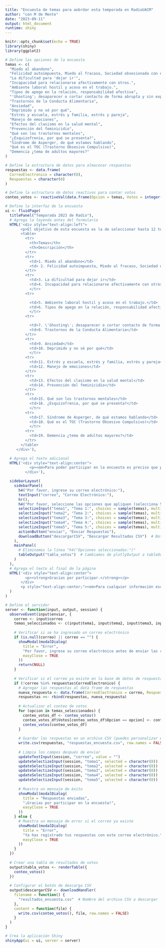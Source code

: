 ```yaml
---
title: "Encuesta de temas para aobrdar esta temporada en RadioUACM"
author: "con M de Mente"
date: "2023-09-11"
output: html_document
runtime: shiny
---
```


```r
knitr::opts_chunk$set(echo = TRUE)
library(shiny)
library(ggplot2)
```

```r
# Define las opciones de la encuesta
temas <- c(
  "Miedo al abandono",
  "Felicidad autoimpuesta, Miedo al fracaso, Sociedad obsesionada con el éxito",
  "La dificultad para 'dejar ir'",
  "Incapacidad para relacionarse afectivamente con otros.",
  "Ambiente laboral hostil y acoso en el trabajo.",
  "Tipos de apego en la relación, responsabilidad afectiva",
  "'Ghosting'; desaparecer o cortar contacto de forma abrupta y sin explicación",
  "Trastornos de la Conducta Alimentaria",
  "Ansiedad",
  "Deprimido y no sé por qué",
  "Estrés y escuela, estrés y familia, estrés y pareja",
  "Manejo de emociones",
  "Efectos del clasismo en la salud mental",
  "Prevención del feminicidio",
  "Qué son los trastornos mentales",
  "¿Esquizofrenia, por qué se presenta?",
  "Síndrome de Asperger, de qué estamos hablando",
  "Qué es el TOC (Trastorno Obsesivo Compulsivo)",
  "Demencia ¿tema de adultos mayores?"
)

# Define la estructura de datos para almacenar respuestas
respuestas <- data.frame(
  CorreoElectronico = character(0),
  Respuestas = character(0)
)

# Define la estructura de datos reactivos para contar votos
conteo_votos <- reactiveVal(data.frame(Opcion = temas, Votos = integer(length(temas))))

# Define la interfaz de la encuesta
ui <- fluidPage(
  titlePanel("Temporada 2023 de Radio"),
  # Agrega la leyenda antes del formulario
  HTML('<div style="text-align:left">
       <p>El objetivo de esta encuesta es la de seleccionar hasta 12 temas para desarrollar en esta temporada en RadioUACM con el programa M de Mente, la lista de temas es la siguiente:</p>
       <table>
         <tr>
           <th>Temas</th>
           <th>Descripción</th>
         </tr>
         <tr>
           <td>1. Miedo al abandono</td>
           <td> 2. Felicidad autoimpuesta, Miedo al fracaso, Sociedad obsesionada con el éxito</td>
         </tr>
         <tr>
           <td>3. La dificultad para dejar ir</td>
           <td>4. Incapacidad para relacionarse afectivamente con otros.</td>
           </tr>
         <tr>

           <td>5. Ambiente laboral hostil y acoso en el trabajo.</td>
           <td>6. Tipos de apego en la relación, responsabilidad afectiva</td>
           </tr>
         <tr>

           <td>7. \'Ghosting\'; desaparecer o cortar contacto de forma abrupta y sin explicación</td>
           <td>8. Trastornos de la Conducta Alimentaria</td>
         </tr>
         <tr>
           <td>9. Ansiedad</td>
           <td>10. Deprimido y no sé por qué</td>
           </tr>
         <tr>
           <td>11. Estrés y escuela, estrés y familia, estrés y pareja</td>
           <td>12. Manejo de emociones</td>
         </tr>
         <tr>
           <td>13. Efectos del clasismo en la salud mental</td>
           <td>14. Prevención del feminicidio</td>
         </tr>
         <tr>
           <td>15. Qué son los trastornos mentales</td>
           <td>16. ¿Esquizofrenia, por qué se presenta?</td>
           </tr>
         <tr>
           <td>17. Síndrome de Asperger, de qué estamos hablando</td>
           <td>18. Qué es el TOC (Trastorno Obsesivo Compulsivo)</td>
           </tr>
         <tr>
           <td>19. Demencia ¿tema de adultos mayores?</td>
         </tr>
       </table>
     </div>'),

  # Agrega el texto adicional
  HTML('<div style="text-align:center">
           <p><em>Para poder participar en la encuesta es preciso que proporciones una dirección de correo electrónico válida.</em></p>
         </div>'),

  sidebarLayout(
    sidebarPanel(
      h4("Por favor, ingrese su correo electrónico:"),
      textInput("correo", "Correo Electrónico:"),
      hr(),
      h4("Por favor, seleccione las opciones que apliquen (selecciona 5 temas):"),
      selectizeInput("tema1", "Tema 1:", choices = sample(temas), multiple = FALSE),
      selectizeInput("tema2", "Tema 2:", choices = sample(temas), multiple = FALSE),
      selectizeInput("tema3", "Tema 3:", choices = sample(temas), multiple = FALSE),
      selectizeInput("tema4", "Tema 4:", choices = sample(temas), multiple = FALSE),
      selectizeInput("tema5", "Tema 5:", choices = sample(temas), multiple = FALSE),
      actionButton("enviar", "Enviar Respuestas"),
      downloadButton("descargarCSV", "Descargar Resultados CSV")  # Botón de descarga CSV
    ),
    mainPanel(
      # Eliminamos la línea "h4("Opciones seleccionadas:")"
      tableOutput("tabla_votos")  # Cambiamos de plotlyOutput a tableOutput
    )
  ),
  # Agrega el texto al final de la página
  HTML('<div style="text-align:center">
         <p><strong>Gracias por participar.</strong></p>
       </div>
       <p style="text-align:center;"><em>Para cualquier información escribir al correo <a href="mailto:escommdemente@gmail.com"><em>escommdemente@gmail.com</em></a>.</em></p>'
  )
)

# Define el servidor
server <- function(input, output, session) {
  observeEvent(input$enviar, {
    correo <- input$correo
    temas_seleccionados <- c(input$tema1, input$tema2, input$tema3, input$tema4, input$tema5)
    
    # Verificar si se ha ingresado un correo electrónico
    if (is.null(correo) || correo == "") {
      showModal(modalDialog(
        title = "Error",
        "Por favor, ingrese su correo electrónico antes de enviar las respuestas.",
        easyClose = TRUE
      ))
      return(NULL)
    }
    
    # Verificar si el correo ya existe en la base de datos de respuestas
    if (!correo %in% respuestas$CorreoElectronico) {
      # Agregar las respuestas al data frame de respuestas
      nueva_respuesta <- data.frame(CorreoElectronico = correo, Respuestas = paste(temas_seleccionados, collapse = ", "))
      respuestas <<- rbind(respuestas, nueva_respuesta)
      
      # Actualizar el conteo de votos
      for (opcion in temas_seleccionados) {
        conteo_votos_df <- conteo_votos()
        conteo_votos_df$Votos[conteo_votos_df$Opcion == opcion] <- conteo_votos_df$Votos[conteo_votos_df$Opcion == opcion] + 1
        conteo_votos(conteo_votos_df)
      }
      
      # Guardar las respuestas en un archivo CSV (puedes personalizar el nombre y la ubicación)
      write.csv(respuestas, "respuestas_encuesta.csv", row.names = FALSE)
      
      # Limpia los campos después de enviar
      updateTextInput(session, "correo", value = "")
      updateSelectizeInput(session, "tema1", selected = character(0))
      updateSelectizeInput(session, "tema2", selected = character(0))
      updateSelectizeInput(session, "tema3", selected = character(0))
      updateSelectizeInput(session, "tema4", selected = character(0))
      updateSelectizeInput(session, "tema5", selected = character(0))
      
      # Muestra un mensaje de éxito
      showModal(modalDialog(
        title = "Respuestas enviadas",
        "¡Gracias por participar en la encuesta!",
        easyClose = TRUE
      ))
    } else {
      # Muestra un mensaje de error si el correo ya existe
      showModal(modalDialog(
        title = "Error",
        "Ya has registrado tus respuestas con este correo electrónico.",
        easyClose = TRUE
      ))
    }
  })
  
  # Crear una tabla de resultados de votos
  output$tabla_votos <- renderTable({
    conteo_votos()
  })
  
  # Configurar el botón de descarga CSV
  output$descargarCSV <- downloadHandler(
    filename = function() {
      "resultados_encuesta.csv"  # Nombre del archivo CSV a descargar
    },
    content = function(file) {
      write.csv(conteo_votos(), file, row.names = FALSE)
    }
  )
}

# Crea la aplicación Shiny
shinyApp(ui = ui, server = server)

```